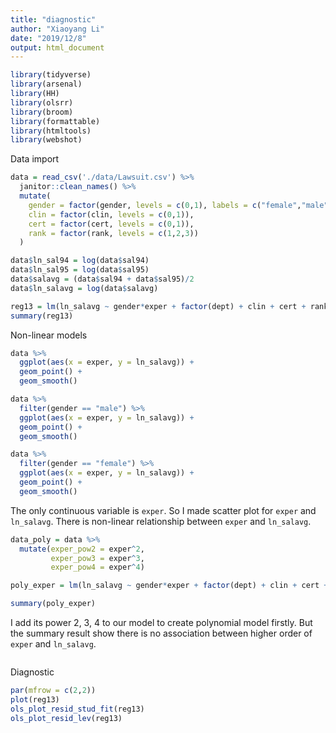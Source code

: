 ```yaml
---
title: "diagnostic"
author: "Xiaoyang Li"
date: "2019/12/8"
output: html_document
---
```

```r
library(tidyverse)
library(arsenal)
library(HH)
library(olsrr)
library(broom)
library(formattable)
library(htmltools)
library(webshot)
```


Data import
```r
data = read_csv('./data/Lawsuit.csv') %>%
  janitor::clean_names() %>%
  mutate(
    gender = factor(gender, levels = c(0,1), labels = c("female","male")),
    clin = factor(clin, levels = c(0,1)),
    cert = factor(cert, levels = c(0,1)),
    rank = factor(rank, levels = c(1,2,3))
  )

data$ln_sal94 = log(data$sal94)
data$ln_sal95 = log(data$sal95)
data$salavg = (data$sal94 + data$sal95)/2
data$ln_salavg = log(data$salavg)


```


```r
reg13 = lm(ln_salavg ~ gender*exper + factor(dept) + clin + cert + rank, data = data)
summary(reg13)
```



Non-linear models
```r

data %>% 
  ggplot(aes(x = exper, y = ln_salavg)) +
  geom_point() +
  geom_smooth()

data %>% 
  filter(gender == "male") %>% 
  ggplot(aes(x = exper, y = ln_salavg)) +
  geom_point() +
  geom_smooth()

data %>% 
  filter(gender == "female") %>% 
  ggplot(aes(x = exper, y = ln_salavg)) +
  geom_point() +
  geom_smooth()
```

The only continuous variable is `exper`. So I made scatter plot for `exper` and `ln_salavg`. There is non-linear relationship between `exper` and `ln_salavg`. 


```r
data_poly = data %>% 
  mutate(exper_pow2 = exper^2,
         exper_pow3 = exper^3,
         exper_pow4 = exper^4)

poly_exper = lm(ln_salavg ~ gender*exper + factor(dept) + clin + cert + rank + exper_pow2 + exper_pow3 + exper_pow4 , data = data_poly) 

summary(poly_exper)
```

I add its power 2, 3, 4 to our model to create polynomial model firstly. But the summary result show there is no association between higher order of `exper` and `ln_salavg`.

```r

```


Diagnostic
```r
par(mfrow = c(2,2))
plot(reg13)
ols_plot_resid_stud_fit(reg13)
ols_plot_resid_lev(reg13)
```
